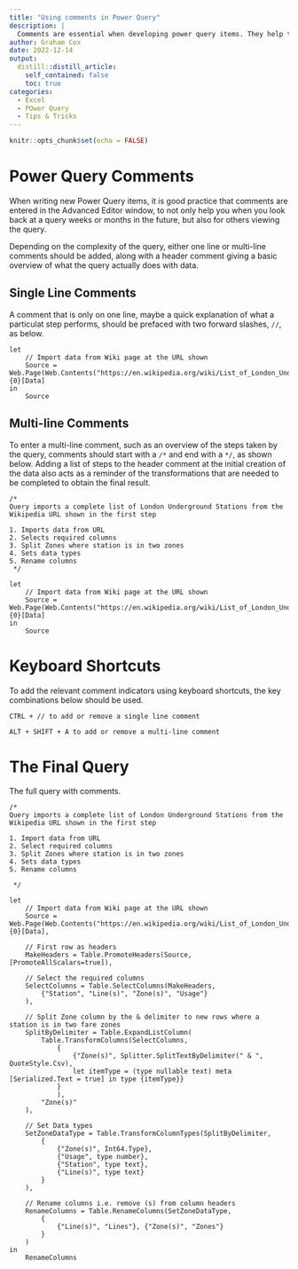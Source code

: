 ```yaml
---
title: "Using comments in Power Query"
description: |
  Comments are essential when developing power query items. They help to remind users what is happening and also for you develop the initial query.
author: Graham Cox
date: 2022-12-14
output:
  distill::distill_article:
    self_contained: false
    toc: true
categories:
  - Excel
  - POwer Query
  - Tips & Tricks
---
```



```r
knitr::opts_chunk$set(echo = FALSE)
```
```{=html}
<style>
d-article li {
margin-bottom: 2px
}

d-article code {
color: #595959;
font-size: 70%
}

</style>
```

# Power Query Comments

When writing new Power Query items, it is good practice that comments are entered in the Advanced Editor window, to not only help you when you look back at a query weeks or months in the future, but also for others viewing the query.

Depending on the complexity of the query, either one line or multi-line comments should be added, along with a header comment giving a basic overview of what the query actually does with data.

## Single Line Comments

A comment that is only on one line, maybe a quick explanation of what a particulat step performs, should be prefaced with two forward slashes, `//`, as below.

```
let
    // Import data from Wiki page at the URL shown
    Source = Web.Page(Web.Contents("https://en.wikipedia.org/wiki/List_of_London_Underground_stations")){0}[Data]
in
    Source
```

## Multi-line Comments

To enter a multi-line comment, such as an overview of the steps taken by the query, comments should start with a `/*` and end with a `*/`, as shown below. Adding a list of steps to the header comment at the initial creation of the data also acts as a reminder of the transformations that are needed to be completed to obtain the final result.

```
/* 
Query imports a complete list of London Underground Stations from the Wikipedia URL shown in the first step

1. Imports data from URL
2. Selects required columns
3. Split Zones where station is in two zones
4. Sets data types
5. Rename columns
 */

let
    // Import data from Wiki page at the URL shown
    Source = Web.Page(Web.Contents("https://en.wikipedia.org/wiki/List_of_London_Underground_stations")){0}[Data]
in
    Source
```

# Keyboard Shortcuts

To add the relevant comment indicators using keyboard shortcuts, the key combinations below should be used.

```
CTRL + // to add or remove a single line comment

ALT + SHIFT + A to add or remove a multi-line comment
```

# The Final Query

The full query with comments.

```
/* 
Query imports a complete list of London Underground Stations from the Wikipedia URL shown in the first step

1. Import data from URL
2. Select required columns
3. Split Zones where station is in two zones
4. Sets data types
5. Rename columns

 */

let
    // Import data from Wiki page at the URL shown
    Source = Web.Page(Web.Contents("https://en.wikipedia.org/wiki/List_of_London_Underground_stations")){0}[Data],

    // First row as headers
    MakeHeaders = Table.PromoteHeaders(Source, [PromoteAllScalars=true]),

    // Select the required columns
    SelectColumns = Table.SelectColumns(MakeHeaders,
        {"Station", "Line(s)", "Zone(s)", "Usage"}
    ),

    // Split Zone column by the & delimiter to new rows where a station is in two fare zones
    SplitByDelimiter = Table.ExpandListColumn(
        Table.TransformColumns(SelectColumns, 
            {
                {"Zone(s)", Splitter.SplitTextByDelimiter(" & ", QuoteStyle.Csv), 
                let itemType = (type nullable text) meta [Serialized.Text = true] in type {itemType}}
            }
            ), 
        "Zone(s)"
    ),

    // Set Data types
    SetZoneDataType = Table.TransformColumnTypes(SplitByDelimiter,
        {
            {"Zone(s)", Int64.Type}, 
            {"Usage", type number}, 
            {"Station", type text}, 
            {"Line(s)", type text}
        }
    ),

    // Rename columns i.e. remove (s) from column headers
    RenameColumns = Table.RenameColumns(SetZoneDataType,
        {
            {"Line(s)", "Lines"}, {"Zone(s)", "Zones"}
        }
    )
in
    RenameColumns

```